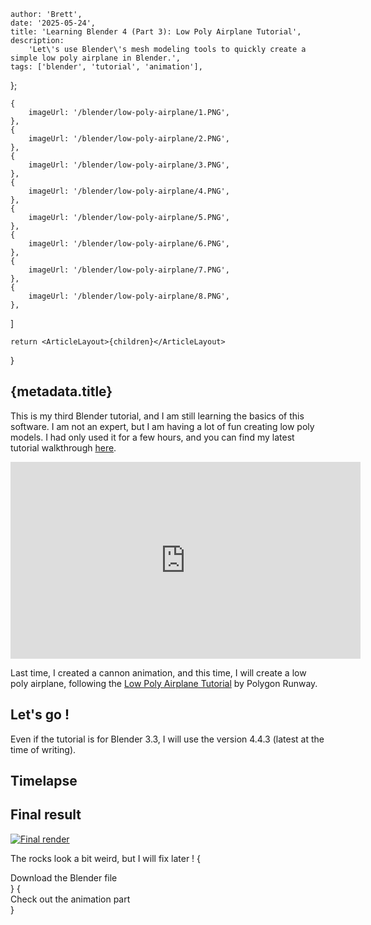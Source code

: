 
    author: 'Brett',
    date: '2025-05-24',
    title: 'Learning Blender 4 (Part 3): Low Poly Airplane Tutorial',
    description:
        'Let\'s use Blender\'s mesh modeling tools to quickly create a simple low poly airplane in Blender.',
    tags: ['blender', 'tutorial', 'animation'],
};

    {
        imageUrl: '/blender/low-poly-airplane/1.PNG',
    },
    {
        imageUrl: '/blender/low-poly-airplane/2.PNG',
    },
    {
        imageUrl: '/blender/low-poly-airplane/3.PNG',
    },
    {
        imageUrl: '/blender/low-poly-airplane/4.PNG',
    },
    {
        imageUrl: '/blender/low-poly-airplane/5.PNG',
    },
    {
        imageUrl: '/blender/low-poly-airplane/6.PNG',
    },
    {
        imageUrl: '/blender/low-poly-airplane/7.PNG',
    },
    {
        imageUrl: '/blender/low-poly-airplane/8.PNG',
    },
]

    return <ArticleLayout>{children}</ArticleLayout>

}

## {metadata.title}

This is my third Blender tutorial, and I am still learning the basics of this software. I am not an expert, but I am having a lot of fun creating low poly models.
I had only used it for a few hours, and you can find my latest tutorial walkthrough [here](/articles/blender-cannon-animation-tutorial). 

<iframe 
    width="560"
    height="315"
    src="https://www.youtube.com/embed/FkaVtOkLJoI?si=KroVMAXQtFmAtRzo"
    title="YouTube video player"
    frameBorder="0"
    allow="accelerometer; autoplay; clipboard-write; encrypted-media; gyroscope; picture-in-picture; web-share"
    referrerPolicy="strict-origin-when-cross-origin"
    allowFullScreen
    className="place-self-center"
    >
</iframe>

Last time, I created a cannon animation, and this time, I will create a low poly airplane, following the [Low Poly Airplane Tutorial](https://www.youtube.com/watch?v=FkaVtOkLJoI&ab_channel=PolygonRunway) by Polygon Runway.

## Let's go !

Even if the tutorial is for Blender 3.3, I will use the version 4.4.3 (latest at the time of writing). 

## Timelapse

<ImageList images={images} />

## Final result

[![Final render](/blender/low-poly-airplane/final.png)](/blender/low-poly-airplane/final.png)

The rocks look a bit weird, but I will fix later !
{
<div className="flex justify-center mt-0 mb-0">
    <Link href="/blender/low-poly-airplane/airplaneLow.blend">Download the Blender file</Link>
</div>
}
{
  <div className="flex justify-center mt-0 mb-0">
    <Link href="/articles/blender-airplane-loop-animation">Check out the animation part</Link>
  </div>
}